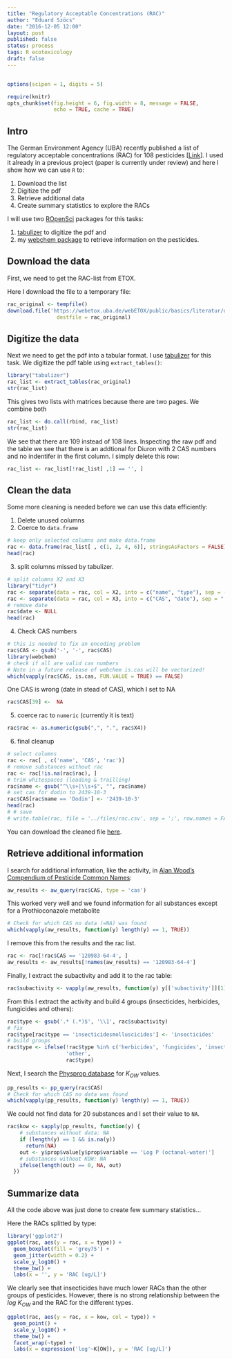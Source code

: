 ```yaml
---
title: "Regulatory Acceptable Concentrations (RAC)"
author: "Eduard Szöcs"
date: "2016-12-05 12:00"
layout: post
published: false
status: process
tags: R ecotoxicology
draft: false
---
```

<img src="http://vg03.met.vgwort.de/na/b4a181848e034cc0a5a6b61bd416b041" width="1" height="1" alt="">

```r
options(scipen = 1, digits = 5)
```

```r
require(knitr)
opts_chunk$set(fig.height = 6, fig.width = 8, message = FALSE, 
               echo = TRUE, cache = TRUE)
```

## Intro

The German Environment Agency (UBA) recently published a list of regulatory acceptable concentrations (RAC) for 108 pesticides [[Link](https://webetox.uba.de/webETOX/public/basics/literatur.do?id=24559)].
I used it already in a previous project (paper is currently under review) and here I show how we can use `R` to:

1. Download the list
2. Digitize the pdf
3. Retrieve additional data
3. Create summary statistics to explore the RACs

I will use two [ROpenSci](https://ropensci.org/) packages for this tasks:

1. [tabulizer](https://github.com/ropenscilabs/tabulizer) to digitize the pdf and
2. my [webchem package](https://github.com/ropensci/webchem) to retrieve information on the pesticides.


## Download the data
First, we need to get the RAC-list from ETOX.

Here I download the file to a temporary file:

```r
rac_original <- tempfile()
download.file('https://webetox.uba.de/webETOX/public/basics/literatur/download.do?id=284', 
                destfile = rac_original)
```


## Digitize the data

Next we need to get the pdf into a tabular format.
I use [tabulizer](https://github.com/ropenscilabs/tabulizer) for this task.
We digitize the pdf table using `extract_tables()`:

```r
library("tabulizer")
rac_list <- extract_tables(rac_original)
str(rac_list)
```

This gives two lists with matrices because there are two pages.
We combine both 

```r
rac_list <- do.call(rbind, rac_list)
str(rac_list)
```
We see that there are 109 instead of 108 lines.
Inspecting the raw pdf and the table we see that there is an addtional for Diuron with 2 CAS numbers and no indentifer in the first column.
I simply delete this row:

```r
rac_list <- rac_list[!rac_list[ ,1] == '', ]
```


## Clean the data
Some more cleaning is needed before we can use this data efficiently:

1. Delete unused columns
2. Coerce to `data.frame`

```r
# keep only selected columns and make data.frame
rac <- data.frame(rac_list[ , c(1, 2, 4, 6)], stringsAsFactors = FALSE)
head(rac)
```

3. split columns missed by tabulizer.
```r
# split columns X2 and X3
library("tidyr")
rac <- separate(data = rac, col = X2, into = c("name", "type"), sep = -3)
rac <- separate(data = rac, col = X3, into = c("CAS", "date"), sep = " ")
# remove date 
rac$date <- NULL
head(rac)
```


4. Check CAS numbers
```r
# this is needed to fix an encoding problem
rac$CAS <- gsub('‐', '-', rac$CAS)
library(webchem)
# check if all are valid cas numbers
# Note in a future release of webchem is.cas will be vectorized!
which(vapply(rac$CAS, is.cas, FUN.VALUE = TRUE) == FALSE)
```
One CAS is wrong (date in stead of CAS), which I set to NA
```r
rac$CAS[39] <-  NA
```


5. coerce rac to `numeric` (currently it is text)
```r
rac$rac <- as.numeric(gsub(",", ".", rac$X4))
```

6. final cleanup

```r
# select columns
rac <- rac[ , c('name', 'CAS', 'rac')]
# remove substances without rac
rac <- rac[!is.na(rac$rac), ]
# trim whitespaces (leading & trailling)
rac$name <- gsub("^\\s+|\\s+$", "", rac$name)
# set cas for dodin to 2439-10-3
rac$CAS[rac$name == 'Dodin'] <- '2439-10-3'
head(rac)
# # save
# write.table(rac, file = '../files/rac.csv', sep = ';', row.names = FALSE)
```

You can download the cleaned file [here](http://edild.github.io/files/rac.csv).


## Retrieve additional information

I search for additional information, like the activity, in [Alan Wood's Compendium of Pesticide Common Names](http://www.alanwood.net/pesticides/):

```r
aw_results <- aw_query(rac$CAS, type = 'cas')
```
This worked very well and we found information for all substances except for a Prothioconazole metabolite

```r
# Check for which CAS no data (=NA) was found
which(vapply(aw_results, function(y) length(y) == 1, TRUE))
```

I remove this from the results and the rac list.

```r
rac <- rac[!rac$CAS == '120983-64-4', ]
aw_results <- aw_results[!names(aw_results) == '120983-64-4']
```

Finally, I extract the subactivity and add it to the rac table:

```r
rac$subactivity <- vapply(aw_results, function(y) y[['subactivity']][1], 'x')
```

From this I extract the activity and build 4 groups (insecticides, herbicides, fungicides and others):

```r
rac$type <- gsub('.* (.*)$', '\\1', rac$subactivity)
# fix
rac$type[rac$type == 'insecticidesmolluscicides'] <- 'insecticides'
# build groups
rac$type <- ifelse(!rac$type %in% c('herbicides', 'fungicides', 'insecticides'),
                   'other',
                   rac$type)

```


Next, I search the [Physprop database](http://esc.syrres.com/fatepointer/webprop.asp?CAS=135410207) for $K_{OW}$ values.

```r
pp_results <- pp_query(rac$CAS)
# Check for which CAS no data was found
which(vapply(pp_results, function(y) length(y) == 1, TRUE))
```
We could not find data for 20 substances and I set their value to `NA`.

 
```r
rac$kow <- sapply(pp_results, function(y) {
    # substances without data: NA
    if (length(y) == 1 && is.na(y))
      return(NA)
    out <- y$prop$value[y$prop$variable == 'Log P (octanol-water)']
    # substances without KOW: NA
    ifelse(length(out) == 0, NA, out)
  })
```



## Summarize data

All the code above was just done to create few summary statistics...

Here the RACs splitted by type:
```r
library('ggplot2')
ggplot(rac, aes(y = rac, x = type)) +
  geom_boxplot(fill = 'grey75') +
  geom_jitter(width = 0.2) +
  scale_y_log10() +
  theme_bw() +
  labs(x = '', y = 'RAC [ug/L]')
```

We clearly see that insecticides have much lower RACs than the other groups of pesticides.
However, there is no strong relationship between the $log~K_{OW}$ and the RAC for the different types.

```r
ggplot(rac, aes(y = rac, x = kow, col = type)) +
  geom_point() +
  scale_y_log10() +
  theme_bw() +
  facet_wrap(~type) +
  labs(x = expression('log'~K[OW]), y = 'RAC [ug/L]')
```






